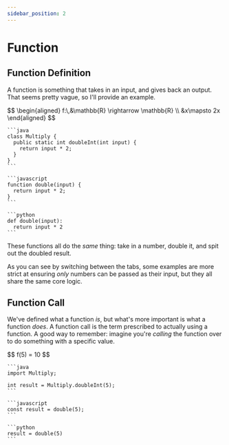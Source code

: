 ```yaml
---
sidebar_position: 2
---
```



# Function
## Function Definition
A function is something that takes in an input, and gives back an output. That seems pretty vague, so I'll provide an example.

<Tabs groupId="syntax" queryString>
  <TabItem value="symbolic" label="Symbolic" default>
    $$
    \begin{aligned}
    f:\,&\mathbb{R} \rightarrow \mathbb{R} \\
    &x\mapsto 2x
    \end{aligned}
    $$
  </TabItem>
  <TabItem value="java" label="Java">

    ```java
    class Multiply {
      public static int doubleInt(int input) {
        return input * 2;
      }
    }
    ```
    
  </TabItem>
  <TabItem value="javascript" label="JavaScript">
    
    ```javascript
    function double(input) {
      return input * 2;
    }
    ```

  </TabItem>
  <TabItem value="python" label="Python">
    
    ```python
    def double(input):
      return input * 2
    ```

  </TabItem>
</Tabs>

These functions all do the *same* thing: take in a number, double it, and spit out the doubled result.

As you can see by switching between the tabs, some examples are more strict at ensuring *only* numbers can be passed as their input, but they all share the same core logic.

## Function Call
We've defined what a function *is*, but what's more important is what a function *does*. A function call is the term prescribed to actually using a function. A good way to remember: imagine you're *calling* the function over to do something with a specific value.

<Tabs groupId="syntax" queryString>
  <TabItem value="symbolic" label="Symbolic" default>
    $$
    f(5) = 10
    $$
  </TabItem>
  <TabItem value="java" label="Java">

    ```java
    import Multiply;

    int result = Multiply.doubleInt(5);
    ```
    
  </TabItem>
  <TabItem value="javascript" label="JavaScript">
    
    ```javascript
    const result = double(5);
    ```

  </TabItem>
  <TabItem value="python" label="Python">
    
    ```python
    result = double(5)
    ```

  </TabItem>
</Tabs>